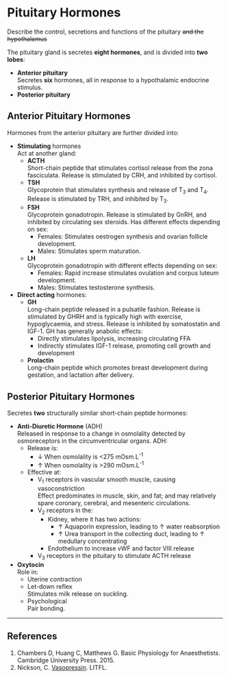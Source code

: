 # Pituitary Hormones

:::dual
Describe the control, secretions and functions of the pituitary ~~and the hypothalamus~~
:::

The pituitary gland is secretes **eight hormones**, and is divided into **two lobes**:

* **Anterior pituitary**\
Secretes **six** hormones, all in response to a hypothalamic endocrine stimulus.
* **Posterior pituitary**


## Anterior Pituitary Hormones

Hormones from the anterior pituitary are further divided into:

* **Stimulating** hormones\
Act at another gland:
    * **ACTH**\
    Short-chain peptide that stimulates cortisol release from the zona fasciculata. Release is stimulated by CRH, and inhibited by cortisol.
    * **TSH**\
    Glycoprotein that stimulates synthesis and release of T~3~ and T~4~. Release is stimulated by TRH, and inhibited by T~3~.
    * **FSH**\
    Glycoprotein gonadotropin. Release is stimulated by GnRH, and inhibited by circulating sex steroids. Has different effects depending on sex:
        * Females: Stimulates oestrogen synthesis and ovarian follicle development.
        * Males: Stimulates sperm maturation.
    * **LH**\
    Glycoprotein gonadotropin with different effects depending on sex:\
        * Females: Rapid increase stimulates ovulation and corpus luteum development.
        * Males: Stimulates testosterone synthesis.
* **Direct acting** hormones:
    * **GH**\
    Long-chain peptide released in a pulsatile fashion. Release is stimulated by GHRH and is typically high with exercise, hypoglycaemia, and stress. Release is inhibited by somatostatin and IGF-1. GH has generally anabolic effects:
        * Directly stimulates lipolysis, increasing circulating FFA
        * Indirectly stimulates IGF-1 release, promoting cell growth and development
    * **Prolactin**\
    Long-chain peptide which promotes breast development during gestation, and lactation after delivery.


## Posterior Pituitary Hormones

Secretes **two** structurally similar short-chain peptide hormones:

* **Anti-Diuretic Hormone** (ADH)\
Released in response to a change in osmolality detected by osmoreceptors in the circumventricular organs. ADH:
    * Release is:
        * ↓ When osmolality is <275 mOsm.L^-1^
        * ↑ When osmolality is >290 mOsm.L^-1^
    * Effective at:
        * V~1~ receptors in vascular smooth muscle, causing vasoconstriction\
        Effect predominates in muscle, skin, and fat; and may relatively spare coronary, cerebral, and mesenteric circulations.
        * V~2~ receptors in the:
            * Kidney, where it has two actions:
                * ↑ Aquaporin expression, leading to ↑ water reabsorption
                * ↑ Urea transport in the collecting duct, leading to ↑ medullary concentrating
            * Endothelium to increase vWF and factor VIII release
        * V~3~ receptors in the pituitary to stimulate ACTH release
* **Oxytocin**\
Role in:
    * Uterine contraction
    * Let-down reflex\
    Stimulates milk release on suckling.
    * Psychological\
    Pair bonding.

---

## References

1. Chambers D, Huang C, Matthews G. Basic Physiology for Anaesthetists. Cambridge University Press. 2015.
2. Nickson, C. [Vasopressin](http://lifeinthefastlane.com/ccc/vasopressin/). LITFL.